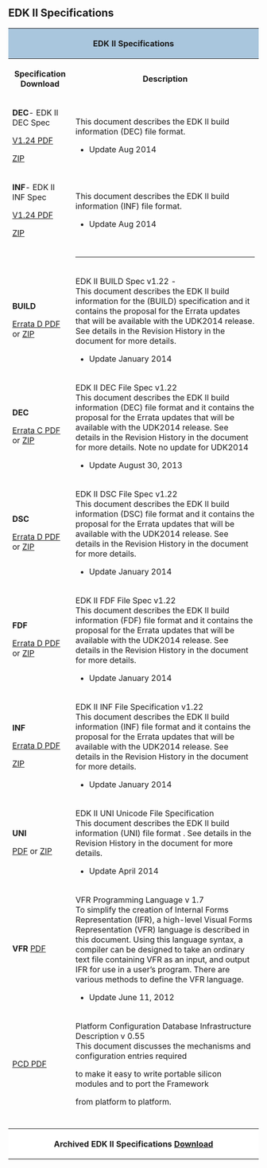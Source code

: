 == '''EDK II Specifications'''==


<div class="t_projects">

<table>
<tr>
    <th colspan="4" style="background-color:#a9c6dd">EDK II Specifications</th>
</tr>
    <tr>
        <th>Specification Download </th>
        <th>Description</th>
    </tr>
<tr></tr>

<tr>
<td>
'''DEC'''- EDK II DEC Spec 

[http://sourceforge.net/projects/edk2/files/Specifications/DEC_Spec_1.24.pdf/download V1.24 PDF]

[http://sourceforge.net/projects/edk2/files/Specifications/DEC_Spec_1.24.zip/download   ZIP]

</td>
<td>
This document describes the EDK II build information (DEC) file format.

* Update Aug 2014
</td>
</tr>
<tr>
<td>
'''INF'''- EDK II INF Spec 

[http://sourceforge.net/projects/edk2/files/Specifications/INF_Spec_1.24.pdf/download V1.24 PDF]

[http://sourceforge.net/projects/edk2/files/Specifications/INF_Spec_1.24.zip/download   ZIP]

</td>
<td>
This document describes the EDK II build information (INF) file format.

* Update Aug 2014
</td>
</tr>
<tr>
<td>
</td>
<td>
-----
</td>
</tr>
<td>
'''BUILD'''

[http://sourceforge.net/projects/edk2/files/Specifications/Build_Spec_v1.22_Errata_D.pdf/download Errata D PDF]
or 
[http://sourceforge.net/projects/edk2/files/Specifications/Build_Spec_v1.22_Errata_D.zip/download   ZIP]
</td>

    <td>
EDK II BUILD Spec v1.22 - <br>
This document describes the EDK II build information for the (BUILD) specification and it contains the proposal for the Errata updates that will be available with the UDK2014 release. See details in the Revision History in the document for more details. 
* Update January 2014
</td>
</tr>
<tr>
   <td>

''' DEC'''

[http://sourceforge.net/projects/edk2/files/Specifications/DEC_Spec_v1.22_Errata_C.pdf/download   Errata C PDF] 
or
[http://sourceforge.net/projects/edk2/files/Specifications/DEC_Spec_v1.22_Errata_C.zip/download   ZIP]

   </td>
   <td>EDK II DEC File Spec v1.22 <br>

This document describes the EDK II build information (DEC) file format and it contains the proposal for the Errata updates that will be available with the UDK2014 release. See details in the Revision History in the document for more details.  Note no update for UDK2014

* Update August 30, 2013
   </td>
</tr> 

<tr>
<td>
'''DSC'''

[http://sourceforge.net/projects/edk2/files/Specifications/DSC_Spec_v1.22_Errata_D.pdf/download  Errata D PDF]
or
[https://sourceforge.net/projects/edk2/files/Specifications/DSC_Spec_v1.22_Errata_D.zip/download  ZIP]

</td>
<td>
EDK II DSC File Spec v1.22 <br>
This document describes the EDK II build information (DSC) file format and it contains the proposal for the Errata updates that will be available with the UDK2014 release. See details in the Revision History in the document for more details.

* Update January 2014
</td>
</tr>

<tr>
<td>
'''FDF'''

[http://sourceforge.net/projects/edk2/files/Specifications/FDF_Spec1.22_Errata_D.pdf/download   Errata D PDF] 
or
[http://sourceforge.net/projects/edk2/files/Specifications/FDF_Spec1.22_Errata_D.zip/download   ZIP]

</td>
<td>
EDK II FDF File Spec v1.22 <br>
This document describes the EDK II build information (FDF) file format and it contains the proposal for the Errata updates that will be available with the UDK2014 release. See details in the Revision History in the document for more details.

* Update January 2014
</td>
</tr>
<tr>
<td>
'''INF'''

[http://sourceforge.net/projects/edk2/files/Specifications/INF_Spec_v1.22_Errata_D.pdf/download Errata D PDF]

[http://sourceforge.net/projects/edk2/files/Specifications/INF_Spec_v1.22_Errata_D.zip/download ZIP]

</td>
<td>
EDK II INF File Specification v1.22 <br>
This document describes the EDK II build information (INF) file format and it contains the proposal for the Errata updates that will be available with the UDK2014 release. See details in the Revision History in the document for more details.
* Update January 2014
</td>
</tr>

<tr>
<td>
'''UNI'''  

[http://sourceforge.net/projects/edk2/files/Specifications/Unicode%20UNI%20File%20Spec.pdf/download  PDF]
or
[http://sourceforge.net/projects/edk2/files/Specifications/Unicode%20UNI%20File%20Spec.zip/download ZIP]

</td>
<td>
EDK II UNI Unicode File Specification <br>
This document describes the EDK II build information (UNI) file format . See details in the Revision History in the document for more details.
* Update April 2014
</td>
</tr>



<tr>
<td>
'''VFR'''
[https://sourceforge.net/projects/edk2/files/Specifications/VFR_V1.7.pdf/download PDF]
</td>
<td>
VFR Programming Language v 1.7  <br>
To simplify the creation of Internal Forms Representation (IFR), 
a high-level Visual Forms Representation (VFR) language is
described in this document.
Using this language syntax, a compiler can be designed to take an ordinary text file containing VFR as an input, and output IFR for use in a user’s program. There are various methods to define the VFR language. 

* Update June 11, 2012


</td>
</tr>




<tr>
<td>
[https://sourceforge.net/projects/edk2/files/Specifications/PCD_Infrastructure.pdf/download PCD  PDF]
</td>
<td>
Platform Configuration Database Infrastructure Description v 0.55 <br>
This document discusses the mechanisms and configuration entries required

to make it easy to write portable silicon modules and to port the Framework

from platform to platform. 
</td>


</tr>
<tr>
   <td>
   </td>
   <td>
   </td>
</tr> 
<tr>
   <td>
   </td>
   <td>
   </td>
</tr> 
<tr>
   <td>
   </td>
   <td>
   </td>
</tr> 
<tr>
   <td>
   </td>
   <td>
   </td>
</tr> 
<tr>
<th colspan="4" style="background-color:#ffffff">Archived EDK II Specifications  [[EDK_II_Specifications_Archived| Download]]
</th>
</tr>
</table>


